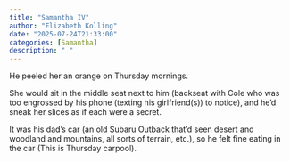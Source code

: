 ```yaml
---
title: "Samantha IV"
author: "Elizabeth Kolling"
date: "2025-07-24T21:33:00"
categories: [Samantha]
description: " "
---
```



He peeled her an orange on Thursday mornings. 

She would sit in the middle seat next to him (backseat with Cole who was too engrossed by his phone (texting his girlfriend(s)) to notice), and he'd sneak her slices as if each were a secret. 

It was his dad's car (an old Subaru Outback that'd seen desert and woodland and mountains, all sorts of terrain, etc.), so he felt fine eating in the car (This is Thursday carpool). 